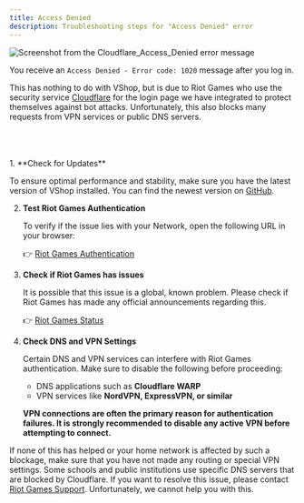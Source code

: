 ---
title: Access Denied
description: Troubleshooting steps for "Access Denied" error
---


<img
  src="/assets/access_denied.png"
  alt="Screenshot from the Cloudflare_Access_Denied error message"
  class="sm:float-right w-48 mx-auto sm:mx-10"
/>

You receive an `Access Denied - Error code: 1020` message after you log in.

This has nothing to do with VShop, but is due to Riot Games who use the security service [Cloudflare](https://www.cloudflare.com/learning/what-is-cloudflare/) for the login page we have integrated to protect themselves against bot attacks. Unfortunately, this also blocks many requests from VPN services or public DNS servers.

<br />
<br />
<br />

<Steps>
1. **Check for Updates**

   To ensure optimal performance and stability, make sure you have the latest version of VShop installed. You can find the newest version on [GitHub](https://github.com/VShopApp/mobile/releases).

2. **Test Riot Games Authentication**

   To verify if the issue lies with your Network, open the following URL in your browser:

   👉 [Riot Games Authentication](https://authenticate.riotgames.com/)

3. **Check if Riot Games has issues**

   It is possible that this issue is a global, known problem. Please check if Riot Games has made any official announcements regarding this.

   👉 [Riot Games Status](https://status.riotgames.com/)

3. **Check DNS and VPN Settings**

   Certain DNS and VPN services can interfere with Riot Games authentication. Make sure to disable the following before proceeding:

   - DNS applications such as **Cloudflare WARP**
   - VPN services like **NordVPN, ExpressVPN, or similar**

   **VPN connections are often the primary reason for authentication failures. It is strongly recommended to disable any active VPN before attempting to connect.**
</Steps>

If none of this has helped or your home network is affected by such a blockage, make sure that you have not made any routing or special VPN settings. Some schools and public institutions use specific DNS servers that are blocked by Cloudflare. 
If you want to resolve this issue, please contact [Riot Games Support](https://support-valorant.riotgames.com/hc/de/requests/new?ticket_form_id=360003209713). Unfortunately, we cannot help you with this.
